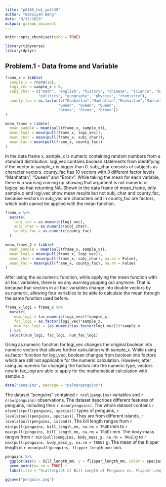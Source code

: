 ```yaml
---
title: "p8105_hw1_yw3439"
author: "Qetsiyah Wang"
date: "9/17/2020"
output: github_document
---
```


```r
knitr::opts_chunk$set(echo = TRUE)

library(tidyverse)
library(dplyr)
```

## Problem.1 - Data frome and Variable
```r

frame_x = tibble(
  sample_x = rnorm(10),
  logi_vec = sample_x > 0,
  subj_char = c("math", "english", "history", "chinese", "science", "biology", 
               "politics", "geography", "physics", "chemistry"),
  county_fac = as.factor(c("Manhattan","Manhattan","Manhattan","Manhattan", 
                        "Queen", "Queen", "Queen",
                        "Bronx", "Bronx", "Bronx"))
)

mean_frame = tibble(
  mean_sample = mean(pull(frame_x, sample_x)),
  mean_logi = mean(pull(frame_x, logi_vec)),
  mean_char = mean(pull(frame_x, subj_char)),
  mean_fac = mean(pull(frame_x, county_fac))
)

```
  In the data frame x, sample_x is numeric containing random numbers from a standard distribution. logi_vec contains boolean statements from identifying if the vector in sample_x is bigger than 0. subj_char consists of subjects as character vectors. county_fac has 10 vectors with 3 different factor levels "Manhattan", "Queen" and "Bronx". While taking the mean for each variable, there is a warning coming up showing that argument is not numeric or logical so that returning NA. Shown in the data frame of mean_frame, only sample_x and logi_vec show mean results but not subj_char and county_fac, because vectors in subj_vec are characters and in county_fac are factors, which both cannot be applied with the mean function.
  
```r

frame_x %>%
  mutate(
    logi_vec = as.numeric(logi_vec),
    subj_char = as.numeric(subj_char),
    county_fac = as.numeric(county_fac)
  )

mean_frame_2 = tibble(
  mean_sample = mean(pull(frame_x, sample_x)),
  mean_logi = mean(pull(frame_x, logi_vec)),
  mean_char = mean(pull(frame_x, subj_char), na.rm = False),
  mean_fac = mean(pull(frame_x, county_fac), na.rm = False)
)

```
  After using the as.numeric function, while applying the mean function with all four variables, there is no any warning popping out anymore. That is because that vectors in all four variables change into double vectors by as.numeric, allowing four variables to be able to calculate the mean through the same function used before.


```r

frame_x_logi = frame_x %>%
  mutate(
    num_logi = (as.numeric(logi_vec))*sample_x,
    fac_logi = as.factor(logi_vec)*sample_x,
    num_fac_logi = (as.numeric(as.factor(logi_vec)))*sample_x
  ) %>%
  select(num_logi, fac_logi, num_fac_logi)

```
  Using as.numeric function for logi_vec changes the original boolean into numeric vectors that allows further calculation with sample_x. While using as.factor function for logi_vec, boolean changes from boolean into factors which are still not applicable for the numeric calculation. However, after using as.numeric for changing the factors into the numeric type, vectors now in fac_logi are able to apply for the mathematical calculation with sample_x.
  
```r

data("penguins", package = "palmerpenguins")

```
  The dataset "penguins" contained `r ncol(penguins)` variables and `r nrow(penguins)` observations. The dataset describes different features of penguins, including their `r name(penguins)`. The whole dataset contains `r nlevels(pull(penguins, species))` types of penguins, `r levels(pull(penguins, species))`. They are from  different islands, `r levels(pull(penguins, island))`. The bill length ranges from `r min(pull(penguins, bill_length_mm, na.rm = TRUE)`mm to `r max(pull(penguins, bill_length_mm, na.rm = TRUE)` mm. The body mass ranges from `r min(pull(penguins, body_mass_g, na.rm = TRUE)`g to `r max(pull(penguins, body_mass_g, na.rm = TRUE)` g. The mean of the flipper length is `r mean(pull(penguins, flipper_length_mm)` mm.

```r

penguins %>%
  ggplot(aes(x = bill_length_mm, y = flipper_length_mm, color = species)) +
  geom_point(na.rm = TRUE) +
  labs(title = "Scatterplot of Bill Length of Penguins vs. Flipper Length") 

ggsave("penguins.png")

```





